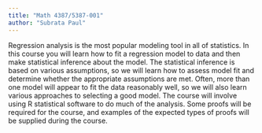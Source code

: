 ```yaml
---
title: "Math 4387/5387-001"
author: "Subrata Paul"
---
```


Regression analysis is the most popular modeling tool in all of statistics.  In this course you will learn how to fit a regression model to data and then make statistical inference about the model.  The statistical inference is based on various assumptions, so we will learn how to assess model fit and determine whether the appropriate assumptions are met.  Often, more than one model will appear to fit the data reasonably well, so we will also learn various approaches to selecting a good model.  The course will involve using R statistical software to do much of the analysis.  Some proofs will be required for the course, and examples of the expected types of proofs will be supplied during the course.

